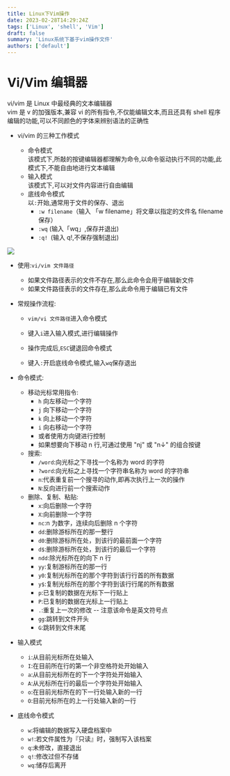 ```yaml
---
title: Linux下Vim操作
date: 2023-02-28T14:29:24Z
tags: ['Linux', 'shell', 'Vim']
draft: false
summary: 'Linux系统下基于vim操作文件'
authors: ['default']
---
```


# Vi/Vim 编辑器

vi/vim 是 Linux 中最经典的文本编辑器  
vim 是 v 的加强版本,兼容 vi 的所有指令,不仅能编辑文本,而且还具有 shell 程序编辑的功能,可以不同颜色的字体来辨别语法的正确性

- vi/vim 的三种工作模式

  - 命令模式  
    该模式下,所敲的按键编辑器都理解为命令,以命令驱动执行不同的功能,此模式下,不能自由地进行文本编辑
  - 输入模式  
    该模式下,可以对文件内容进行自由编辑
  - 底线命令模式  
    以`:`开始,通常用于文件的保存、退出
    - `:w filename`（输入 「w filename」将文章以指定的文件名 filename 保存）
    - `:wq` (输入「wq」,保存并退出)
    - `:q! `(输入 q!,不保存强制退出)

![](/blog/vim工作模式.png)

- 使用:`vi/vim 文件路径`

  - 如果文件路径表示的文件不存在,那么此命令会用于编辑新文件
  - 如果文件路径表示的文件存在,那么此命令用于编辑已有文件

- 常规操作流程:

  - `vim/vi 文件路径`进入命令模式

  - 键入`i`进入输入模式,进行编辑操作

  - 操作完成后,`ESC`键退回命令模式

  - 键入`:`开启底线命令模式,输入`wq`保存退出

- 命令模式:
  - 移动光标常用指令:
    - `h` 向左移动一个字符
    - `j` 向下移动一个字符
    - `k` 向上移动一个字符
    - `i` 向右移动一个字符
    - 或者使用方向键进行控制
    - 如果想要向下移动 n 行,可通过使用 "nj" 或 "n↓" 的组合按键
  - 搜索:
    - `/word`:向光标之下寻找一个名称为 word 的字符
    - `?word`:向光标之上寻找一个字符串名称为 word 的字符串
    - `n`:代表重复前一个搜寻的动作,即再次执行上一次的操作
    - `N`:反向进行前一个搜索动作
  - 删除、复制、粘贴:
    - `x`:向后删除一个字符
    - `X`:向前删除一个字符
    - `nc`:n 为数字，连续向后删除 n 个字符
    - `dd`:删除游标所在的那一整行
    - `d0`:删除游标所在处，到该行的最前面一个字符
    - `d$`:删除游标所在处，到该行的最后一个字符
    - `ndd`:除光标所在的向下 n 行
    - `yy`:复制游标所在的那一行
    - `y0`:复制光标所在的那个字符到该行行首的所有数据
    - `y$`:复制光标所在的那个字符到该行行尾的所有数据
    - `p`:已复制的数据在光标下一行贴上
    - `P`:已复制的数据在光标上一行贴上
    - `.`:重复上一次的修改 -- 注意该命令是英文符号点
    - `gg`:跳转到文件开头
    - `G`:跳转到文件末尾
- 输入模式
  - `i`:从目前光标所在处输入
  - `I`:在目前所在行的第一个非空格符处开始输入
  - `a`:从目前光标所在的下一个字符处开始输入
  - `A`:从光标所在行的最后一个字符处开始输入
  - `o`:在目前光标所在的下一行处输入新的一行
  - `O`:目前光标所在的上一行处输入新的一行
- 底线命令模式
  - `w`:将编辑的数据写入硬盘档案中
  - `w!`:若文件属性为『只读』时，强制写入该档案
  - `q`:未修改，直接退出
  - `q!`:修改过但不存储
  - `wq`:储存后离开

